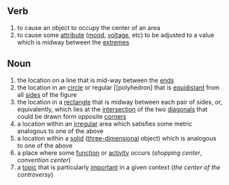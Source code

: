 ==Verb==
# to cause an object to occupy the center of an area
# to cause some [[attribute]] ([[mood]], [[voltage]], etc) to be adjusted to a value which is midway between the [[extreme]]s
==Noun==
# the location on a line that is mid-way between the [[end]]s
# the location in an [[circle]] or regular [[polyhedron] that is [[equidistant]] from all [[side]]s of the figure
# the location in a [[rectangle]] that is midway between each pair of sides, or, equivalently, which lies at the [[intersection]] of the two [[diagonal]]s that could be drawn form opposite [[corner]]s
# a location within an [[irregular]] area which satisfies some metric analogous to one of the above
# a location within a [[solid]] ([[three-dimensional]] object) which is analogous to one of the above
# a place where some [[function]] or [[activity]] occurs (''shopping center'', ''convention center'')
# a [[topic]] that is particularly [[important]] in a given context (''the center of the controversy'')